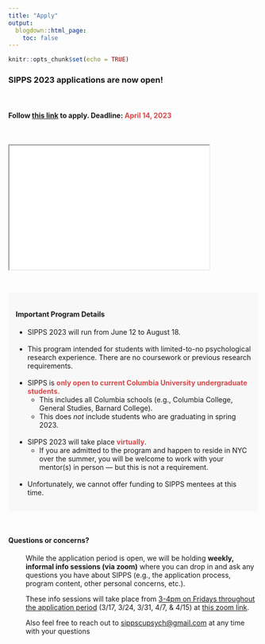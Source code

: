 ```yaml
---
title: "Apply"
output:
  blogdown::html_page:
    toc: false
---
```


```r
knitr::opts_chunk$set(echo = TRUE)
```

<div align="center"><h3>SIPPS 2023 applications are now open!</h3>
<br>
<h4>Follow [this link](https://forms.gle/pCCfusnVwtArzPFy9){target="_blank"} to apply. **Deadline:** <font color="#D6494A">April 14, 2023</font></h4>
<br>

<iframe src="/resources/SIPPS2023Flyer.pdf" width="80%" height="250px"></iframe></div>

<br>

<div style="padding: 15px; background-color: #f8f8f8">
<h4>Important Program Details</h4>
<ul>
<li>SIPPS 2023 will run from June 12 to August 18.
<br><br>
<li>This program intended for students with limited-to-no psychological research experience. There are no coursework or previous research requirements.
<br><br>
<li>SIPPS is <font color="#D6494A">**only open to current Columbia University undergraduate students.**</font>
<ul><li>This includes all Columbia schools (e.g., Columbia College, General Studies, Barnard College). 
<li>This does *not* include students who are graduating in spring 2023.</ul>
<br>
<li>SIPPS 2023 will take place <font color="#D6494A">**virtually**</font>.
<ul><li>If you are admitted to the program and happen to reside in NYC over the summer, you will be welcome to work with your mentor(s) in person — but this is not a requirement.
</ul>
<br>
<li>Unfortunately, we cannot offer funding to SIPPS mentees at this time.
</ul>
</div>

<br>

<div align="left"><h4>Questions or concerns?</h4></div>

<p style="margin-left: 35px;">
While the application period is open, we will be holding **weekly, informal info sessions (via zoom)** where you can drop in and ask any questions you have about SIPPS (e.g., the application process, program content, other personal concerns, etc.).</p>

<p style="margin-left: 35px;">These info sessions will take place from <u>3-4pm on Fridays throughout the application period</u> (3/17, 3/24, 3/31, 4/7, & 4/15) at [this zoom link](https://columbiauniversity.zoom.us/j/93329350605?pwd=anlDbkJkU1BXcjFDNHBIcWVER3k5QT09){target="_blank"}.</p>

<p style="margin-left: 35px;">Also feel free to reach out to [sippscupsych@gmail.com](mailto:sippscupsych@gmail.com){target="_blank"} at any time with your questions</p>
</div>
